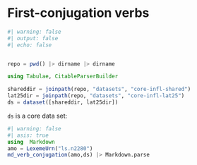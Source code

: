 # First-conjugation verbs

```julia
#| warning: false
#| output: false
#| echo: false


repo = pwd() |> dirname |> dirname

using Tabulae, CitableParserBuilder

shareddir = joinpath(repo, "datasets", "core-infl-shared") 
lat25dir = joinpath(repo, "datasets", "core-infl-lat25") 
ds = dataset([shareddir, lat25dir])
```

`ds` is a core data set:


```julia
#| warning: false
#| asis: true
using  Markdown
amo = LexemeUrn("ls.n2280")
md_verb_conjugation(amo,ds) |> Markdown.parse
```


